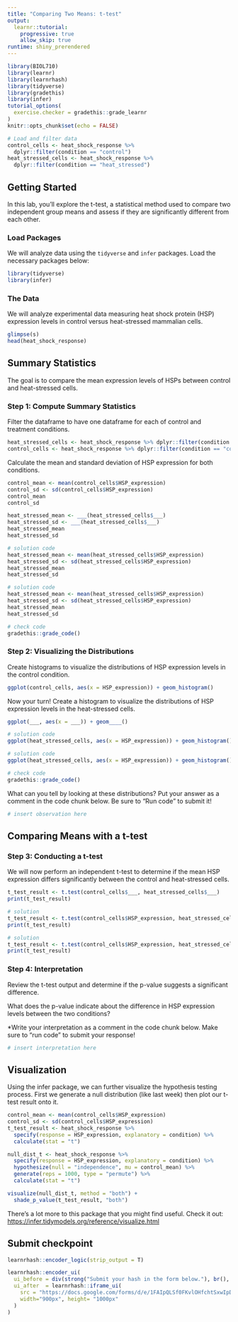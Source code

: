 ```yaml
---
title: "Comparing Two Means: t-test"
output: 
  learnr::tutorial:
    progressive: true
    allow_skip: true
runtime: shiny_prerendered
---
```


```r
library(BIOL710)
library(learnr)
library(learnrhash)
library(tidyverse)
library(gradethis)
library(infer)
tutorial_options(
  exercise.checker = gradethis::grade_learnr
)
knitr::opts_chunk$set(echo = FALSE)

# Load and filter data
control_cells <- heat_shock_response %>%
  dplyr::filter(condition == "control")
heat_stressed_cells <- heat_shock_response %>%
  dplyr::filter(condition == "heat_stressed")
```

## Getting Started

In this lab, you'll explore the t-test, a statistical method used to compare two independent group means and assess if they are significantly different from each other.

### Load Packages

We will analyze data using the `tidyverse` and `infer` packages. Load the necessary packages below:

```r
library(tidyverse)
library(infer)
```

### The Data

We will analyze experimental data measuring heat shock protein (HSP) expression levels in control versus heat-stressed mammalian cells.

```r
glimpse(s)
head(heat_shock_response)
```

## Summary Statistics

The goal is to compare the mean expression levels of HSPs between control and heat-stressed cells.

### Step 1: Compute Summary Statistics
Filter the dataframe to have one dataframe for each of control and treatment conditions.

```r
heat_stressed_cells <- heat_shock_response %>% dplyr::filter(condition == "heat_stressed")
control_cells <- heat_shock_response %>% dplyr::filter(condition == "control")
```
Calculate the mean and standard deviation of HSP expression for both conditions.

```r
control_mean <- mean(control_cells$HSP_expression)
control_sd <- sd(control_cells$HSP_expression)
control_mean
control_sd
```


```r
heat_stressed_mean <- ___(heat_stressed_cells$___)
heat_stressed_sd <- ___(heat_stressed_cells$___)
heat_stressed_mean
heat_stressed_sd
```

```r
# solution code
heat_stressed_mean <- mean(heat_stressed_cells$HSP_expression)
heat_stressed_sd <- sd(heat_stressed_cells$HSP_expression)
heat_stressed_mean
heat_stressed_sd
```

```r
# solution code
heat_stressed_mean <- mean(heat_stressed_cells$HSP_expression)
heat_stressed_sd <- sd(heat_stressed_cells$HSP_expression)
heat_stressed_mean
heat_stressed_sd
```

```r
# check code
gradethis::grade_code()
```

### Step 2: Visualizing the Distributions

Create histograms to visualize the distributions of HSP expression levels in the control condition.

```r
ggplot(control_cells, aes(x = HSP_expression)) + geom_histogram()
```

Now your turn! Create a histogram to visualize the distributions of HSP expression levels in the heat-stressed cells.

```r
ggplot(___, aes(x = ___)) + geom____()
```

```r
# solution code
ggplot(heat_stressed_cells, aes(x = HSP_expression)) + geom_histogram()
```

```r
# solution code
ggplot(heat_stressed_cells, aes(x = HSP_expression)) + geom_histogram()
```

```r
# check code
gradethis::grade_code()
```

What can you tell by looking at these distributions? Put your answer as a comment in the code chunk below. Be sure to "Run code" to submit it!

```r
# insert observation here
```

## Comparing Means with a t-test

### Step 3: Conducting a t-test

We will now perform an independent t-test to determine if the mean HSP expression differs significantly between the control and heat-stressed cells.

```r
t_test_result <- t.test(control_cells$___, heat_stressed_cells$___)
print(t_test_result)
```

```r
# solution
t_test_result <- t.test(control_cells$HSP_expression, heat_stressed_cells$HSP_expression)
print(t_test_result)
```

```r
# solution
t_test_result <- t.test(control_cells$HSP_expression, heat_stressed_cells$HSP_expression)
print(t_test_result)
```

### Step 4: Interpretation

Review the t-test output and determine if the p-value suggests a significant difference.

What does the p-value indicate about the difference in HSP expression levels between the two conditions?

*Write your interpretation as a comment in the code chunk below. Make sure to "run code" to submit your response!

```r
# insert interpretation here
```

## Visualization

Using the infer package, we can further visualize the hypothesis testing process. First we generate a null distribution (like last week) then plot our t-test result onto it.

```r
control_mean <- mean(control_cells$HSP_expression)
control_sd <- sd(control_cells$HSP_expression)
t_test_result <- heat_shock_response %>%
  specify(response = HSP_expression, explanatory = condition) %>%
  calculate(stat = "t")
```

```r
null_dist_t <- heat_shock_response %>%
  specify(response = HSP_expression, explanatory = condition) %>%
  hypothesize(null = "independence", mu = control_mean) %>%
  generate(reps = 1000, type = "permute") %>%
  calculate(stat = "t")

visualize(null_dist_t, method = "both") + 
  shade_p_value(t_test_result, "both")
```

There's a lot more to this package that you might find useful. Check it out: [https://infer.tidymodels.org/reference/visualize.html](https://infer.tidymodels.org/reference/visualize.html)

## Submit checkpoint

```r
learnrhash::encoder_logic(strip_output = T)
```

```r
learnrhash::encoder_ui(
  ui_before = div(strong("Submit your hash in the form below."), br(), br()),
  ui_after  = learnrhash::iframe_ui(
    src = "https://docs.google.com/forms/d/e/1FAIpQLSf0FKvlOHfchtSxwIpD9Jo65sDlTjeokodsO1vP64rLcVYZ2A/viewform?usp=header",
    width="900px", height= "1000px"
  )
)
```


